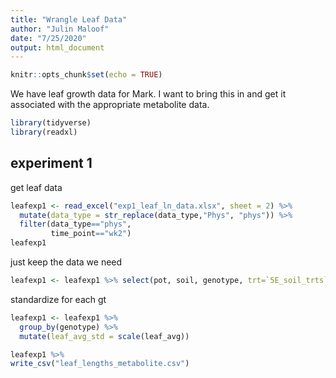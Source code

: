 ```yaml
---
title: "Wrangle Leaf Data"
author: "Julin Maloof"
date: "7/25/2020"
output: html_document
---
```


```r
knitr::opts_chunk$set(echo = TRUE)
```

We have leaf growth data for Mark.  I want to bring this in and get it associated with the appropriate metabolite data.

```r
library(tidyverse)
library(readxl)
```

## experiment 1

get leaf data
```r
leafexp1 <- read_excel("exp1_leaf_ln_data.xlsx", sheet = 2) %>%
  mutate(data_type = str_replace(data_type,"Phys", "phys")) %>%
  filter(data_type=="phys",
         time_point=="wk2")
leafexp1
```

just keep the data we need
```r
leafexp1 <- leafexp1 %>% select(pot, soil, genotype, trt=`5E_soil_trts`, leaf_avg=avg_lf_03.24_no_germ)
```


standardize for each gt
```r
leafexp1 <- leafexp1 %>%
  group_by(genotype) %>%
  mutate(leaf_avg_std = scale(leaf_avg))
```

```r
leafexp1 %>% 
write_csv("leaf_lengths_metabolite.csv")
```


